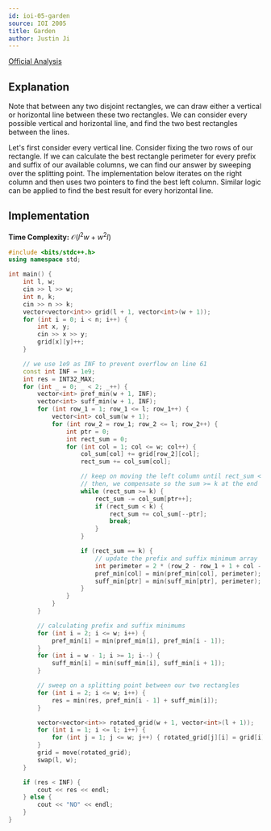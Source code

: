 ```yaml
---
id: ioi-05-garden
source: IOI 2005
title: Garden
author: Justin Ji
---
```


[Official Analysis](https://ioinformatics.org/files/ioi2005solutions.pdf)

## Explanation

Note that between any two disjoint rectangles, we can draw either a vertical
or horizontal line between these two rectangles. We can consider every possible
vertical and horizontal line, and find the two best rectangles between the
lines.

Let's first consider every vertical line. Consider fixing the two rows of our
rectangle. If we can calculate the best rectangle perimeter for
every prefix and suffix of our available columns, we can find our answer by
sweeping over the splitting point. The implementation below iterates on the
right column and then uses two pointers to find the best left column.
Similar logic can be applied to find the best result for every horizontal line.

## Implementation

**Time Complexity:** $\mathcal{O}(l^{2}w + w^{2}l)$

<LanguageSection>
<CPPSection>

```cpp
#include <bits/stdc++.h>
using namespace std;

int main() {
	int l, w;
	cin >> l >> w;
	int n, k;
	cin >> n >> k;
	vector<vector<int>> grid(l + 1, vector<int>(w + 1));
	for (int i = 0; i < n; i++) {
		int x, y;
		cin >> x >> y;
		grid[x][y]++;
	}

	// we use 1e9 as INF to prevent overflow on line 61
	const int INF = 1e9;
	int res = INT32_MAX;
	for (int _ = 0; _ < 2; _++) {
		vector<int> pref_min(w + 1, INF);
		vector<int> suff_min(w + 1, INF);
		for (int row_1 = 1; row_1 <= l; row_1++) {
			vector<int> col_sum(w + 1);
			for (int row_2 = row_1; row_2 <= l; row_2++) {
				int ptr = 0;
				int rect_sum = 0;
				for (int col = 1; col <= w; col++) {
					col_sum[col] += grid[row_2][col];
					rect_sum += col_sum[col];

					// keep on moving the left column until rect_sum < k
					// then, we compensate so the sum >= k at the end
					while (rect_sum >= k) {
						rect_sum -= col_sum[ptr++];
						if (rect_sum < k) {
							rect_sum += col_sum[--ptr];
							break;
						}
					}

					if (rect_sum == k) {
						// update the prefix and suffix minimum array
						int perimeter = 2 * (row_2 - row_1 + 1 + col - ptr + 1);
						pref_min[col] = min(pref_min[col], perimeter);
						suff_min[ptr] = min(suff_min[ptr], perimeter);
					}
				}
			}
		}

		// calculating prefix and suffix minimums
		for (int i = 2; i <= w; i++) {
			pref_min[i] = min(pref_min[i], pref_min[i - 1]);
		}
		for (int i = w - 1; i >= 1; i--) {
			suff_min[i] = min(suff_min[i], suff_min[i + 1]);
		}

		// sweep on a splitting point between our two rectangles
		for (int i = 2; i <= w; i++) {
			res = min(res, pref_min[i - 1] + suff_min[i]);
		}

		vector<vector<int>> rotated_grid(w + 1, vector<int>(l + 1));
		for (int i = 1; i <= l; i++) {
			for (int j = 1; j <= w; j++) { rotated_grid[j][i] = grid[i][j]; }
		}
		grid = move(rotated_grid);
		swap(l, w);
	}

	if (res < INF) {
		cout << res << endl;
	} else {
		cout << "NO" << endl;
	}
}
```

</CPPSection>
</LanguageSection>